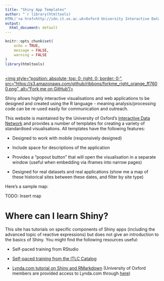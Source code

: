 ```yaml
---
title: "Shiny App Templates"
author: "`r library(htmltools)
HTML('<a href=http://idn.it.ox.ac.uk>Oxford University Interactive Data Network</a>')`"
output: 
  html_document: default
---
```


```r
knitr::opts_chunk$set(
	echo = TRUE,
	message = FALSE,
	warning = FALSE
)
library(htmltools)
```

<a href="https://github.com/ox-it/OxfordIDN_Shiny-App-Templates" target="blank">  
<img style="position: absolute; top: 0; right: 0; border: 0;",
             src="https://s3.amazonaws.com/github/ribbons/forkme_right_orange_ff7600.png",
             alt="Fork me on GitHub"/>
</a>

Shiny allows highly interactive visualisations and web applications to be designed and created using the R language - meaning analysis/processing code can be re-used easily for communication and outreach.

This website is maintained by the University of Oxford's <a href="http://idn.web.ox.ac.uk">Interactive Data Network</a> and provides a number of templates for creating a variety of standardised visualisations. All templates have the following features:

- Designed to work with mobile (responsively designed)

- Include space for descriptions of the application

- Provides a "popout button" that will open the visualisation in a separate window (useful when embedding via iframes into narrow pages)

- Designed for real datasets and real applications (show me a map of these historical sites between these dates, and filter by site type)

Here's a sample map:

TODO: Insert map

# Where can I learn Shiny?

This site has tutorials on specific components of Shiny apps (including the advanced topic of reactive expressions) but does not give an introduction to the basics of Shiny. You might find the following resources useful:

- Self-paced training from RStudio

- [Self-paced training from the ITLC Catalog](https://github.com/ox-it/OxfordIDN_Training_Interactive-Viz-with-R)

- [Lynda.com tutorial on Shiny and RMarkdown](https://www.lynda.com/RStudio-tutorials/Creating-Interactive-Presentations-Shiny-R/452087-2.html) (University of Oxford members are provided access to Lynda.com through [here](https://shib.lynda.com/Shibboleth.sso/InCommon?providerId=https://registry.shibboleth.ox.ac.uk/idp))
